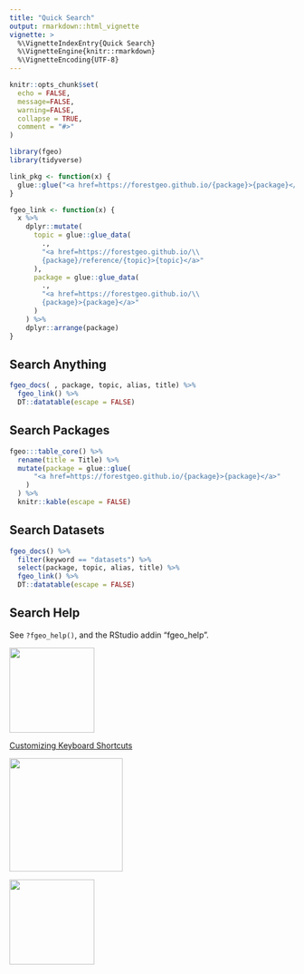 ```yaml
---
title: "Quick Search"
output: rmarkdown::html_vignette
vignette: >
  %\VignetteIndexEntry{Quick Search}
  %\VignetteEngine{knitr::rmarkdown}
  %\VignetteEncoding{UTF-8}
---
```


```r
knitr::opts_chunk$set(
  echo = FALSE,
  message=FALSE, 
  warning=FALSE,
  collapse = TRUE,
  comment = "#>"
)

library(fgeo)
library(tidyverse)
```

```r
link_pkg <- function(x) {
  glue::glue("<a href=https://forestgeo.github.io/{package}>{package}</a>")
}

fgeo_link <- function(x) {
  x %>% 
    dplyr::mutate(
      topic = glue::glue_data(
        ., 
        "<a href=https://forestgeo.github.io/\\
        {package}/reference/{topic}>{topic}</a>"
      ),
      package = glue::glue_data(
        ., 
        "<a href=https://forestgeo.github.io/\\
        {package}>{package}</a>"
      )
    ) %>% 
    dplyr::arrange(package)
}
```

## Search Anything

```r
fgeo_docs( , package, topic, alias, title) %>%
  fgeo_link() %>% 
  DT::datatable(escape = FALSE)
```

## Search Packages

```r
fgeo:::table_core() %>% 
  rename(title = Title) %>% 
  mutate(package = glue::glue(
      "<a href=https://forestgeo.github.io/{package}>{package}</a>"
    )
  ) %>% 
  knitr::kable(escape = FALSE)
```

## Search Datasets

```r
fgeo_docs() %>% 
  filter(keyword == "datasets") %>% 
  select(package, topic, alias, title) %>% 
  fgeo_link() %>% 
  DT::datatable(escape = FALSE)
```

## Search Help

See `?fgeo_help()`, and the RStudio addin "fgeo_help".

<img src="https://i.imgur.com/Y4ZjT7C.png" align="center" height=150 />

[Customizing Keyboard Shortcuts](https://support.rstudio.com/hc/en-us/articles/206382178?version=1.1.453&mode=desktop)

<img src="https://i.imgur.com/Q1vvHvC.png" align="center" height=200 />

<img src="https://i.imgur.com/2poDy9U.png" align="center" height=150 />

